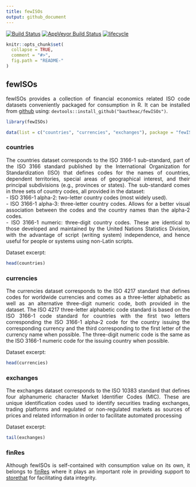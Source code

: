 ```yaml
---
title: fewISOs
output: github_document
---
```


[![Build Status](https://travis-ci.com/bautheac/fewISOs.svg?branch=master)](https://travis-ci.com/bautheac/fewISOs)
[![AppVeyor Build Status](https://ci.appveyor.com/api/projects/status/github/bautheac/fewISOs?branch=master&svg=true)](https://ci.appveyor.com/project/bautheac/fewISOs)
[![lifecycle](https://img.shields.io/badge/lifecycle-experimental-orange.svg)](https://www.tidyverse.org/lifecycle/#experimental)

<style> body {text-align: justify} </style>

<!-- README.md is generated from README.Rmd. Please edit that file -->

```r
knitr::opts_chunk$set(
  collapse = TRUE,
  comment = "#>",
  fig.path = "README-"
)
```

  
  
## fewISOs  
  
  
  
fewISOs provides a collection of financial economics related ISO code datasets conveniently packaged for consumption in R. It can be installed from [github](https://github.com/bautheac/fewISOs/) using: `devtools::install_github("bautheac/fewISOs")`.

```r
library(fewISOs)

data(list = c("countries", "currencies", "exchanges"), package = "fewISOs")
```



### countries

The countries dataset corresponds to the ISO 3166-1 sub-standard, part of the ISO 3166 standard published by the International Organization for Standardization (ISO) that defines codes for the names of countries, dependent territories, special areas of geographical interest, and their principal subdivisions (e.g., provinces or states). The sub-standard comes in three sets of country codes, all provided in the dataset:  
  - ISO 3166-1 alpha-2: two-letter country codes (most widely used).  
  - ISO 3166-1 alpha-3: three-letter country codes. Allows for a better visual association between the codes and the country names than the alpha-2 codes.  
  - ISO 3166-1 numeric: three-digit country codes. These are identical to those developed and maintained by the United Nations Statistics Division, with the advantage of script (writing system) independence, and hence useful for people or systems using non-Latin scripts.  
    
Dataset excerpt:  
```r
head(countries)
```


### currencies

The currencies dataset corresponds to the ISO 4217 standard that defines codes for worldwide currencies and comes as a three-letter alphabetic as well as an alternative three-digit numeric code, both provided in the dataset. The ISO 4217 three-letter alphabetic code standard is based on the ISO 3166-1 code standard for countries with the first two letters corresponding the ISO 3166-1 alpha-2 code for the country issuing the corresponding currency and the third corresponding to the first letter of the currency name when possible. The three-digit numeric code is the same as the ISO 3166-1 numeric code for the issuing country when possible.

Dataset excerpt:  
```r
head(currencies)
```


### exchanges

The exchanges dataset corresponds to the ISO 10383 standard that defines four alphanumeric character Market Identifier Codes (MIC). These are unique identification codes used to identify securities trading exchanges, trading platforms and regulated or non-regulated markets as sources of prices and related information in order to facilitate automated processing

Dataset excerpt:  
```r
tail(exchanges)
```


### finRes

Although fewISOs is self-contained with consumption value on its own, it belongs to [finRes](https://bautheac.github.io/finRes/) where it plays an important role in providing support to [storethat](https://github.io/bautheac/storethat/) for facilitating data integrity.



